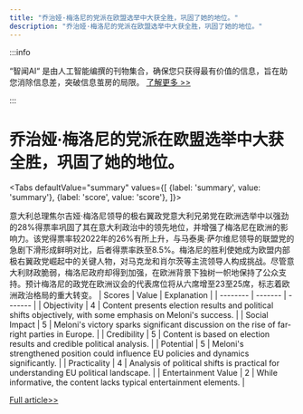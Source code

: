 ```yaml
---
title: "乔治娅·梅洛尼的党派在欧盟选举中大获全胜，巩固了她的地位。"
description: "乔治娅·梅洛尼的党派在欧盟选举中大获全胜，巩固了她的地位。"
---
```



:::info

“智闻AI“ 是由人工智能编撰的刊物集合，确保您只获得最有价值的信息，旨在助您消除信息差，突破信息茧房的局限。  [了解更多 >>](/)

:::

# 乔治娅·梅洛尼的党派在欧盟选举中大获全胜，巩固了她的地位。


<Tabs
	defaultValue="summary"
	values={[
	{label: 'summary', value: 'summary'},
	{label: 'score', value: 'score'},
]}>
<TabItem value="summary">


意大利总理焦尔吉娅·梅洛尼领导的极右翼政党意大利兄弟党在欧洲选举中以强劲的28%得票率巩固了其在意大利政治中的领先地位，并增强了梅洛尼在欧洲的影响力。该党得票率较2022年的26%有所上升，与马泰奥·萨尔维尼领导的联盟党的急剧下滑形成鲜明对比，后者得票率跌至8.5%。梅洛尼的胜利使她成为欧盟内部极右翼政党崛起中的关键人物，对马克龙和肖尔茨等主流领导人构成挑战。尽管意大利财政脆弱，梅洛尼政府却得到加强，在欧洲背景下独树一帜地保持了公众支持。预计梅洛尼的政党在欧洲议会的代表席位将从六席增至23至25席，标志着欧洲政治格局的重大转变。
</TabItem>
<TabItem value="score">
	| Scores     | Value   | Explanation |
	| -------- | ------- | ------- |
	| Objectivity  | 4    | Content presents election results and political shifts objectively, with some emphasis on Meloni's success.    |
	| Social Impact | 5     | Meloni's victory sparks significant discussion on the rise of far-right parties in Europe.    |
	| Credibility    | 5    | Content is based on election results and credible political analysis.    |
	| Potential    | 5    | Meloni's strengthened position could influence EU policies and dynamics significantly.    |
	| Practicality    | 4    | Analysis of political shifts is practical for understanding EU political landscape.    |
	| Entertainment Value    | 2    | While informative, the content lacks typical entertainment elements.    |
</TabItem>
</Tabs>

[Full article>>](https://apnews.com/article/italy-eu-elections-meloni-party-parliament-1297c9876debc993e68fee88e8e70382)
